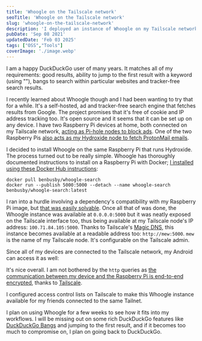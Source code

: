 ```yaml
---
title: 'Whoogle on the Tailscale network'
seoTitle: 'Whoogle on the Tailscale network'
slug: 'whoogle-on-the-tailscale-network'
description: 'I deployed an instance of Whoogle on my Tailscale network so that I can make ad-free and tracker-free Google search queries from my desktop and on the go.'
pubDate: 'Sep 08 2021'
updatedDate: 'Feb 03 2025'
tags: ["OSS","Tools"]
coverImage: './image.webp'
---
```


I am a happy DuckDuckGo user of many years. It matches all of my requirements: good results, ability to jump to the first result with a keyword (using "\"), bangs to search within particular websites and tracker-free search results.


I recently learned about Whoogle though and I had been wanting to try that for a while. It's a self-hosted, ad and tracker-free search engine that fetches results from Google. The project promises that it's free of cookie and IP address tracking too. It's open source and it seems that it can be set up on any device. I have two Raspberry Pi devices at home, both connected on my Tailscale network, [acting as ](https://www.arun.blog/pi-hole-on-tailscale/)[Pi-hole](https://www.arun.blog/pi-hole-on-tailscale/)[ nodes to block ads](https://www.arun.blog/pi-hole-on-tailscale/). One of the two Raspberry Pis [also acts as my Hydroxide node to fetch ProtonMail emails](https://www.arun.blog/hydroxide-headless-bridge-for-protonmail-on-tailscale/).


I decided to install Whoogle on the same Raspberry Pi that runs Hydroxide. The process turned out to be really simple. Whoogle has thoroughly documented instructions to install on a Raspberry Pi with Docker; [I installed using these Docker Hub instructions](https://github.com/benbusby/whoogle-search#docker-cli):


```text
docker pull benbusby/whoogle-search
docker run --publish 5000:5000 --detach --name whoogle-search benbusby/whoogle-search:latest
```


I ran into a hurdle involving a dependency's compatibility with my Raspberry Pi image, but [that was easily solvable](https://github.com/benbusby/whoogle-search/issues/420#issuecomment-914547346). Once all that of was done, the Whoogle instance was available at `0.0.0.0:5000` but it was neatly exposed on the Tailscale interface too, thus being available at my Tailscale node's IP address: `100.71.84.105:5000`. Thanks to Tailscale's [Magic DNS](https://tailscale.com/kb/1081/magicdns/), this instance becomes available at a readable address too: `http://mew:5000`. `mew` is the name of my Tailscale node. It's configurable on the Tailscale admin.


<R2Image imageKey="assets/whoogle-on-the-tailscale-network-10d1638e-cd98-8063-b1a4-df5732895590.png" alt="An image showing a search query on my Whoogle instance." />


Since all of my devices are connected to the Tailscale network, my Android can access it as well:


<R2Image imageKey="assets/whoogle-on-the-tailscale-network-10d1638e-cd98-802e-8b03-e5fac44bee13.png" alt="An image showing a Whoogle search query on Android." />


It's nice overall. I am not bothered by the `http` queries as [the communication between my device and the Raspberry Pi is end-to-end encrypted](https://tailscale.com/kb/1093/can-tailscale-decrypt-my-traffic/), thanks to [Tailscale](https://www.arun.blog/tags/tailscale/).


I configured access control lists on Tailscale to make this Whoogle instance available for my friends connected to the same Tailnet.


I plan on using Whoogle for a few weeks to see how it fits into my workflows. I will be missing out on some rich DuckDuckGo features like [DuckDuckGo Bangs](https://duckduckgo.com/bang) and jumping to the first result, and if it becomes too much to compromise on, I plan on going back to DuckDuckGo.

